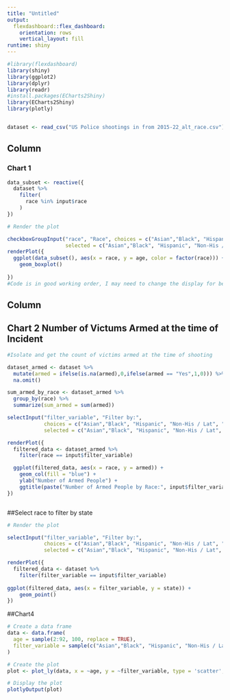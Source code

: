 ```yaml
---
title: "Untitled"
output: 
  flexdashboard::flex_dashboard:
    orientation: rows
    vertical_layout: fill
runtime: shiny
---
```


```r
#library(flexdashboard)
library(shiny)
library(ggplot2)
library(dplyr)
library(readr)
#install.packages(ECharts2Shiny)
library(ECharts2Shiny)
library(plotly)


dataset <- read_csv("US Police shootings in from 2015-22_alt_race.csv")
```



Column
--------------------------------------

### Chart 1

```r
data_subset <- reactive({
  dataset %>%
    filter(
      race %in% input$race
    )
})

# Render the plot 

checkboxGroupInput("race", "Race", choices = c("Asian","Black", "Hispanic", "Non-His / Lat", "Other", "Pacific Islander", "White"),
                   selected = c("Asian","Black", "Hispanic", "Non-His / Lat", "Other", "Pacific Islander", "White"), inline = TRUE)
renderPlot({
  ggplot(data_subset(), aes(x = race, y = age, color = factor(race))) +
    geom_boxplot()
  
})
#Code is in good working order, I may need to change the display for better visuals 
```

Column {.tabset}
--------------------------------------

## Chart 2 Number of Victums Armed at the time of Incident
```r
#Isolate and get the count of victims armed at the time of shooting

dataset_armed <- dataset %>%
  mutate(armed = ifelse(is.na(armed),0,ifelse(armed == "Yes",1,0))) %>%
  na.omit()

sum_armed_by_race <- dataset_armed %>%
  group_by(race) %>%
  summarize(sum_armed = sum(armed))

selectInput("filter_variable", "Filter by:", 
            choices = c("Asian","Black", "Hispanic", "Non-His / Lat", "Other", "Pacific Islander", "White"), 
            selected = c("Asian","Black", "Hispanic", "Non-His / Lat", "Other", "Pacific Islander", "White"))

renderPlot({
  filtered_data <- dataset_armed %>%
    filter(race == input$filter_variable)

  ggplot(filtered_data, aes(x = race, y = armed)) +
    geom_col(fill = "blue") +
    ylab("Number of Armed People") +
    ggtitle(paste("Number of Armed People by Race:", input$filter_variable))
})



```

##Select race to filter by state 
```r
# Render the plot 

selectInput("filter_variable", "Filter by:", 
            choices = c("Asian","Black", "Hispanic", "Non-His / Lat", "Other", "Pacific Islander", "White"), 
            selected = c("Asian","Black", "Hispanic", "Non-His / Lat", "Other", "Pacific Islander", "White"))

renderPlot({
  filtered_data <- dataset %>%
    filter(filter_variable == input$filter_variable)
    
ggplot(filtered_data, aes(x = filter_variable, y = state)) +
    geom_point()
})
```

##Chart4
```r
# Create a data frame
data <- data.frame(
  age = sample(2:92, 100, replace = TRUE),
  filter_variable = sample(c("Asian","Black", "Hispanic", "Non-His / Lat", "Other", "Pacific Islander", "White"), 100, replace = TRUE)
)

# Create the plot
plot <- plot_ly(data, x = ~age, y = ~filter_variable, type = 'scatter', mode = 'markers')

# Display the plot
plotlyOutput(plot)
```

